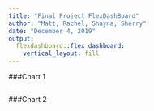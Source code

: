 ```yaml
---
title: "Final Project FlexDashBoard"
author: "Matt, Rachel, Shayna, Sherry"
date: "December 4, 2019"
output:
  flexdashboard::flex_dashboard:
    vertical_layout: fill
---
```


###Chart 1
```r

```

###Chart 2
```r

```

